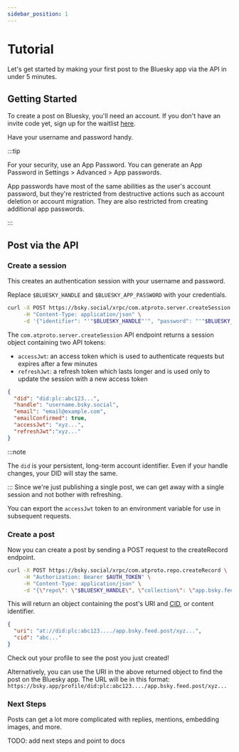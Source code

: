 ```yaml
---
sidebar_position: 1
---
```



# Tutorial

Let's get started by making your first post to the Bluesky app via the API in under 5 minutes.

## Getting Started

To create a post on Bluesky, you'll need an account. If you don't have an invite code yet, sign up for the waitlist [here](https://forms.gle/PxicYPHmffAVteFV9). 

Have your username and password handy.

:::tip

For your security, use an App Password. You can generate an App Password in Settings > Advanced > App passwords.

App passwords have most of the same abilities as the user's account password, but they're restricted from destructive actions such as account deletion or account migration. They are also restricted from creating additional app passwords.

:::

## Post via the API

### Create a session

This creates an authentication session with your username and password.

Replace `$BLUESKY_HANDLE` and `$BLUESKY_APP_PASSWORD` with your credentials.

```bash
curl -X POST https://bsky.social/xrpc/com.atproto.server.createSession \
     -H "Content-Type: application/json" \
     -d '{"identifier": "'"$BLUESKY_HANDLE"'", "password": "'"$BLUESKY_APP_PASSWORD"'"}'
```

The `com.atproto.server.createSession` API endpoint returns a session object containing two API tokens:
* `accessJwt`: an access token which is used to authenticate requests but expires after a few minutes
* `refreshJwt`: a refresh token which lasts longer and is used only to update the session with a new access token

```json
{
  "did": "did:plc:abc123...",
  "handle": "username.bsky.social",
  "email": "email@example.com",
  "emailConfirmed": true,
  "accessJwt": "xyz...",
  "refreshJwt":"xyz..."
}
```

:::note

The `did` is your persistent, long-term account identifier. Even if your handle changes, your DID will stay the same.

:::
Since we're just publishing a single post, we can get away with a single session and not bother with refreshing.

You can export the `accessJwt` token to an environment variable for use in subsequent requests.

### Create a post 
Now you can create a post by sending a POST request to the createRecord endpoint.

```bash
curl -X POST https://bsky.social/xrpc/com.atproto.repo.createRecord \
     -H "Authorization: Bearer $AUTH_TOKEN" \
     -H "Content-Type: application/json" \
     -d "{\"repo\": \"$BLUESKY_HANDLE\", \"collection\": \"app.bsky.feed.post\", \"record\": {\"text\": \"Hello world! I posted this via the API.\", \"createdAt\": \"$(date -u +%Y-%m-%dT%H:%M:%SZ)\"}}"

```

This will return an object containing the post's URI and [CID](https://docs.ipfs.tech/concepts/content-addressing/#identifier-formats), or content identifier. 

```json
{
  "uri": "at://did:plc:abc123..../app.bsky.feed.post/xyz...",
  "cid": "abc..."
}
```

Check out your profile to see the post you just created!

Alternatively, you can use the URI in the above returned object to find the post on the Bluesky app. The URL will be in this format: 
`https://bsky.app/profile/did:plc:abc123..../app.bsky.feed.post/xyz...`

### Next Steps

Posts can get a lot more complicated with replies, mentions, embedding images, and more. 

TODO: add next steps and point to docs